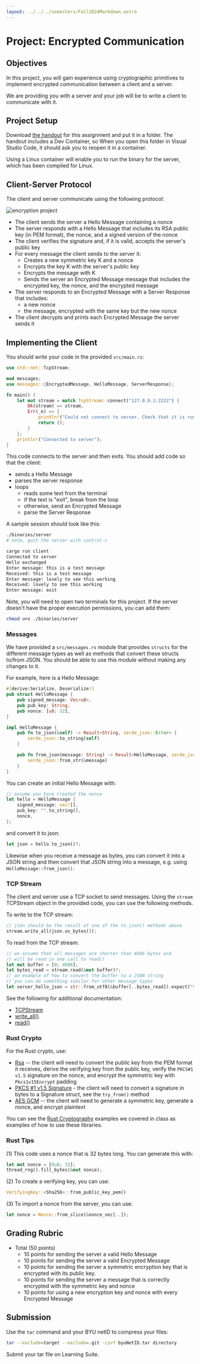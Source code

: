 ```yaml
---
layout: ../../../semesters/Fall2024Markdown.astro
---
```


# Project: Encrypted Communication

## Objectives

In this project, you will gain experience using cryptographic primitives to
implement encrypted communication between a client and a server.

We are providing you with a server and your job will be to write a client to
communicate with it.

## Project Setup

Download
[the handout](/code/encrypted-communication/v1/encrypted-communication.tgz) for
this assignment and put it in a folder. The handout includes a Dev Container, so
When you open this folder in Visual Studio Code, it should ask you to reopen it
in a container.

Using a Linux container will enable you to run the binary for the server, which
has been compiled for Linux.

## Client-Server Protocol

The client and server communicate using the following protocol:

![encryption project](/images/projects/encrypted-communication/v1/encrypted-communication-v1-protocol.png)

- The client sends the server a Hello Message containing a nonce
- The server responds with a Hello Message that includes its RSA public key (in
  PEM format), the nonce, and a signed version of the nonce
- The client verifies the signature and, if it is valid, accepts the server's
  public key
- For every message the client sends to the server it:
  - Creates a new symmetric key K and a nonce
  - Encrypts the key K with the server's public key
  - Encrypts the message with K
  - Sends the server an Encrypted Message message that includes the encrypted
    key, the nonce, and the encrypted message
- The server responds to an Encrypted Message with a Server Response that
  includes:
  - a new nonce
  - the message, encrypted with the same key but the new nonce
- The client decrypts and prints each Encrypted Message the server sends it

## Implementing the Client

You should write your code in the provided `src/main.rs`:

```rust
use std::net::TcpStream;

mod messages;
use messages::{EncryptedMessage, HelloMessage, ServerResponse};

fn main() {
    let mut stream = match TcpStream::connect("127.0.0.1:2222") {
        Ok(stream) => stream,
        Err(_e) => {
            println!("Could not connect to server. Check that it is running");
            return ();
        }
    };
    println!("Connected to server");
}
```

This code connects to the server and then exits. You should add code so that the
client:

- sends a Hello Message
- parses the server response
- loops
  - reads some text from the terminal
  - if the text is "exit", break from the loop
  - otherwise, send an Encrypted Message
  - parse the Server Response

A sample session should look like this:

```bash
./binaries/server
# note, quit the server with control-c
```

```bash
cargo run client
Connected to server
Hello exchanged
Enter message: this is a test message
Received: this is a test message
Enter message: lovely to see this working
Received: lovely to see this working
Enter message: exit
```

Note, you will need to open two terminals for this project. If the server
doesn't have the proper execution permissions, you can add them:

```bash
chmod u+x ./binaries/server
```

### Messages

We have provided a `src/messages.rs` module that provides `structs` for the
different message types as well as methods that convert these structs to/from
JSON. You should be able to use this module without making any changes to it.

For example, here is a Hello Message:

```rust
#[derive(Serialize, Deserialize)]
pub struct HelloMessage {
    pub signed_message: Vec<u8>,
    pub pub_key: String,
    pub nonce: [u8; 32],
}

impl HelloMessage {
    pub fn to_json(&self) -> Result<String, serde_json::Error> {
        serde_json::to_string(self)
    }

    pub fn from_json(message: String) -> Result<HelloMessage, serde_json::Error> {
        serde_json::from_str(&message)
    }
}
```

You can create an initial Hello Message with:

```rust
// assume you have created the nonce
let hello = HelloMessage {
    signed_message: vec![],
    pub_key: "".to_string(),
    nonce,
};
```

and convert it to json:

```rust
let json = hello.to_json()?;
```

Likewise when you receive a message as bytes, you can convert it into a JSON
string and then convert that JSON string into a message, e.g. using
`HelloMessage::from_json()`.

### TCP Stream

The client and server use a TCP socket to send messages. Using the `stream`
TCPStream object in the provided code, you can use the following methods.

To write to the TCP stream:

```rust
// json should be the result of one of the to_json() methods above
stream.write_all(json.as_bytes());
```

To read from the TCP stream:

```rust
// we assume that all messages are shorter than 4096 bytes and
// will be read in one call to read()
let mut buffer = [0; 4096];
let bytes_read = stream.read(&mut buffer)?;
// an example of how to convert the buffer to a JSON string
// you can do something similar for other message types
let server_hello_json = str::from_utf8(&buffer[..bytes_read]).expect("Server hello not in UTF8");
```

See the following for additional documentation:

- [TCPStream](https://doc.rust-lang.org/std/net/struct.TcpStream.html)
- [write_all()](https://doc.rust-lang.org/std/io/trait.Write.html#method.write_all)
- [read()](https://doc.rust-lang.org/std/io/trait.Read.html#tymethod.read)

### Rust Crypto

For the Rust crypto, use:

- [Rsa](https://docs.rs/rsa/latest/rsa/) -- the client will need to convert the
  public key from the PEM format it receives, derive the verifying key from the
  public key, verify the `PKCS#1 v1.5` signature on the nonce, and encrypt the
  symmetric key with `Pkcs1v15Encrypt` padding
- [PKCS #1 v1.5 Signature](https://docs.rs/rsa/latest/rsa/pkcs1v15/struct.Signature.html) -
  the client will need to convert a signature in bytes to a Signature struct,
  see the `try_from()` method
- [AES GCM](https://docs.rs/aes-gcm/latest/aes_gcm/) -- the client will need to
  generate a symmetric key, generate a nonce, and encrypt plaintext

You can see the
[Rust Cryptography](https://github.com/BYU-CS465/rust-cryptography) examples we
covered in class as examples of how to use these libraries.

### Rust Tips

(1) This code uses a nonce that is 32 bytes long. You can generate this with:

```rust
let mut nonce = [0u8; 32];
thread_rng().fill_bytes(&mut nonce);
```

(2) To create a verifying key, you can use:

```rust
VerifyingKey::<Sha256>::from_public_key_pem()
```

(3) To import a nonce from the server, you can use:

```rust
let nonce = Nonce::from_slice(&nonce_vec[..]);
```

## Grading Rubric

- Total (50 points)
  - 10 points for sending the server a valid Hello Message
  - 10 points for sending the server a valid Encrypted Message
  - 10 points for sending the server a symmetric encryption key that is
    encrypted with its public key.
  - 10 points for sending the server a message that is correctly encrypted with
    the symmetric key and nonce
  - 10 points for using a new encryption key and nonce with every Encrypted
    Message

## Submission

Use the `tar` command and your BYU netID to compress your files:

```bash
tar --exclude=target --exclude=.git -czvf byuNetID.tar directory
```

Submit your tar file on Learning Suite.
